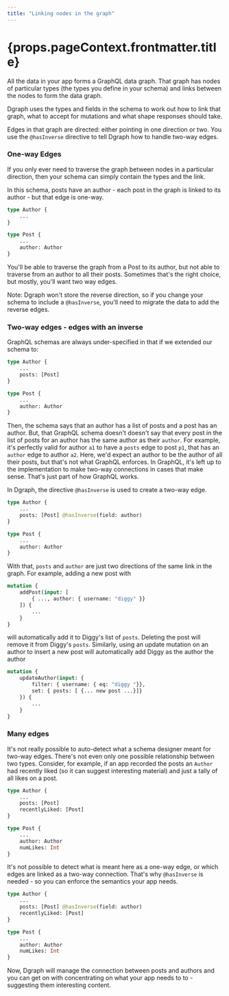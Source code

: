 ```yaml
---
title: "Linking nodes in the graph"
---
```


<h1>{props.pageContext.frontmatter.title}</h1>

All the data in your app forms a GraphQL data graph.  That graph has nodes of particular types (the types you define in your schema) and links between the nodes to form the data graph.

Dgraph uses the types and fields in the schema to work out how to link that graph, what to accept for mutations and what shape responses should take.  

Edges in that graph are directed: either pointing in one direction or two.  You use the `@hasInverse` directive to tell Dgraph how to handle two-way edges.

### <a name="One-way Edges"></a>One-way Edges

If you only ever need to traverse the graph between nodes in a particular direction, then your schema can simply contain the types and the link. 

In this schema, posts have an author - each post in the graph is linked to its author - but that edge is one-way.  

```graphql
type Author {
    ...
}

type Post {
    ...
    author: Author
}
```

You'll be able to traverse the graph from a Post to its author, but not able to traverse from an author to all their posts.  Sometimes that's the right choice, but mostly, you'll want two way edges.  

Note: Dgraph won't store the reverse direction, so if you change your schema to include a `@hasInverse`, you'll need to migrate the data to add the reverse edges.

### <a name="Inverse"></a>Two-way edges - edges with an inverse

GraphQL schemas are always under-specified in that if we extended our schema to:

```graphql
type Author {
    ...
    posts: [Post]
}

type Post {
    ...
    author: Author
}
```

Then, the schema says that an author has a list of posts and a post has an author.  But, that GraphQL schema doesn't doesn't say that every post in the list of posts for an author has the same author as their `author`.  For example, it's perfectly valid for author `a1` to have a `posts` edge to post `p1`, that has an `author` edge to author `a2`.  Here, we'd expect an author to be the author of all their posts, but that's not what GraphQL enforces.  In GraphQL, it's left up to the implementation to make two-way connections in cases that make sense.  That's just part of how GraphQL works.

In Dgraph, the directive `@hasInverse` is used to create a two-way edge.  

```graphql
type Author {
    ...
    posts: [Post] @hasInverse(field: author)
}

type Post {
    ...
    author: Author
}
```

With that, `posts` and `author` are just two directions of the same link in the graph.  For example,  adding a new post with

```graphql
mutation {
    addPost(input: [ 
        { ..., author: { username: "diggy" }}
    ]) {
        ...
    }
}
```

will automatically add it to Diggy's list of `posts`.  Deleting the post will remove it from Diggy's `posts`.  Similarly, using an update mutation on an author to insert a new post will automatically add Diggy as the author the author

```graphql
mutation {
    updateAuthor(input: {
        filter: { username: { eq: "diggy "}},
        set: { posts: [ {... new post ...}]}
    }) {
        ...
    }
}
```

### <a name="Many edges"></a>Many edges

It's not really possible to auto-detect what a schema designer meant for two-way edges.  There's not even only one possible relationship between two types. Consider, for example, if an app recorded the posts an `Author` had recently liked (so it can suggest interesting material) and just a tally of all likes on a post.

```graphql
type Author {
    ...
    posts: [Post]
    recentlyLiked: [Post]
}

type Post {
    ...
    author: Author
    numLikes: Int
}
```

It's not possible to detect what is meant here as a one-way edge, or which edges are linked as a two-way connection.  That's why `@hasInverse` is needed - so you can enforce the semantics your app needs.

```graphql
type Author {
    ...
    posts: [Post] @hasInverse(field: author)
    recentlyLiked: [Post]
}

type Post {
    ...
    author: Author
    numLikes: Int
}
```

Now, Dgraph will manage the connection between posts and authors and you can get on with concentrating on what your app needs to to - suggesting them interesting content.